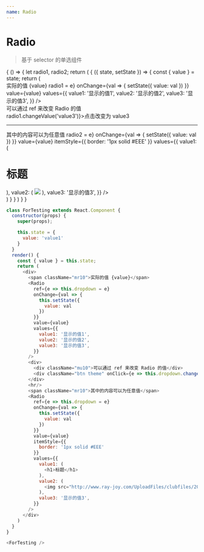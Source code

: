 ```yaml
---
name: Radio
---
```



# Radio

> 基于 selector 的单选组件

<PropsTable of={Radio} />

<Playground>
  {
    () => {
      let radio1, radio2;
      return (
        <State initial={{
          value: 'value1'
        }}>
          {
            ({ state, setState }) => {
              const { value } = state;
              return (
                <div>
                  <span className="mr10">实际的值 {value}</span>
                  <Radio
                    ref={e => radio1 = e}
                    onChange={val => {
                      setState({
                        value: val
                      })
                    }}
                    value={value}
                    values={{
                      value1: '显示的值1',
                      value2: '显示的值2',
                      value3: '显示的值3',
                    }}
                  />
                  <div>
                    <div className="mu10">可以通过 ref 来改变 Radio 的值</div>
                    <div className="btn theme" onClick={e => radio1.changeValue('value3')}>点击改变为 value3</div>
                  </div>
                  <hr/>
                  <span className="mr10">其中的内容可以为任意值</span>
                  <Radio
                    ref={e => radio2 = e}
                    onChange={val => {
                      setState({
                        value: val
                      })
                    }}
                    value={value}
                    itemStyle={{
                      border: '1px solid #EEE'
                    }}
                    values={{
                      value1: (
                        <h1>标题</h1>
                      ),
                      value2: (
                        <img src="http://www.ray-joy.com/UploadFiles/clubfiles/2013-07/201307281047259067.jpg"/>
                      ),
                      value3: '显示的值3',
                    }}
                  />
                </div>
              )
            }
          }
        </State>
      )
    }
  }
</Playground>


```js
class ForTesting extends React.Component {
  constructor(props) {
    super(props);

    this.state = {
      value: 'value1'
    }
  }
  render() {
    const { value } = this.state;
    return (
      <div>
        <span className="mr10">实际的值 {value}</span>
        <Radio
          ref={e => this.dropdown = e}
          onChange={val => {
            this.setState({
              value: val
            })
          }}
          value={value}
          values={{
            value1: '显示的值1',
            value2: '显示的值2',
            value3: '显示的值3',
          }}
        />
        <div>
          <div className="mu10">可以通过 ref 来改变 Radio 的值</div>
          <div className="btn theme" onClick={e => this.dropdown.changeValue('value3')}>点击改变为 value3</div>
        </div>
        <hr/>
        <span className="mr10">其中的内容可以为任意值</span>
        <Radio
          ref={e => this.dropdown = e}
          onChange={val => {
            this.setState({
              value: val
            })
          }}
          value={value}
          itemStyle={{
            border: '1px solid #EEE'
          }}
          values={{
            value1: (
              <h1>标题</h1>
            ),
            value2: (
              <img src="http://www.ray-joy.com/UploadFiles/clubfiles/2013-07/201307281047259067.jpg"/>
            ),
            value3: '显示的值3',
          }}
        />
      </div>
    )
  }
}

<ForTesting />
```